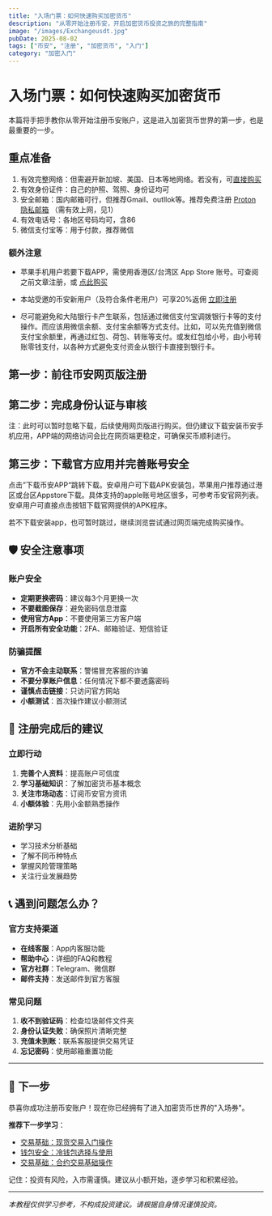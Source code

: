 ```yaml
---
title: "入场门票：如何快速购买加密货币"
description: "从零开始注册币安，开启加密货币投资之旅的完整指南"
image: "/images/Exchangeusdt.jpg"
pubDate: 2025-08-02
tags: ["币安", "注册", "加密货币", "入门"]
category: "加密入门"
---
```



# 入场门票：如何快速购买加密货币

本篇将手把手教你从零开始注册币安账户，这是进入加密货币世界的第一步，也是最重要的一步。

## 重点准备

1. 有效完整网络：但需避开新加坡、美国、日本等地网络。若没有，可[直接购买](https://txdpn.com/#/register?code=vDjxZAUT)
2. 有效身份证件：自己的护照、驾照、身份证均可
3. 安全邮箱：国内邮箱可行，但推荐Gmail、outllok等。推荐免费注册 [Proton 隐私邮箱](https://proton.me/mail) （需有效上网，见1）
4. 有效电话号：各地区号码均可，含86
5. 微信支付宝等：用于付款，推荐微信

### 额外注意

- 苹果手机用户若要下载APP，需使用香港区/台湾区 App Store 账号。可查阅之前文章注册，或 [点此购买](https://nf.video/4ixp6h/?gid=31&skuId=287) 
- 本站受邀的币安新用户（及符合条件老用户）可享20%返佣  [立即注册](https://www.maxweb.cc/join?ref=SHUOMING)

- 尽可能避免和大陆银行卡产生联系，包括通过微信支付宝调拨银行卡等的支付操作。而应该用微信余额、支付宝余额等方式支付。比如，可以先充值到微信支付宝余额里，再通过红包、荷包、转账等支付。或发红包给小号，由小号转账零钱支付，以各种方式避免支付资金从银行卡直接到银行卡。

## 第一步：前往币安网页版注册

<ImageOptimizer 
  src="/images/posts/bn1.png"
  alt="币安注册网页版"
  type="phone"
  size="md"
  align="right"
  shadow="none"
  caption="1.打开币安官网填写邮箱或手机号并收取验证码填入"
/>
<ImageOptimizer 
  src="/images/posts/bn2.png"
  alt="币安注册界面2"
  type="phone"
  size="md"
  align="right"
  shadow="none"
  caption="2.短信为例，填入短信验证码并点击下一步"
/>
<ImageOptimizer 
  src="/images/posts/bn3.png"
  alt="币安注册界面3"
  type="phone"
  size="md"
  align="right"
  shadow="none"
  caption="3.设置密码，8-128位，包括大小写和数字"
/>
<ImageOptimizer 
  src="/images/posts/bn4.png"
  alt="币安注册界面3"
  type="phone"
  size="md"
  align="right"
  shadow="none"
  caption="4.设置成功会看见SHUOMING，成功参与返佣活动"
/>

## 第二步：完成身份认证与审核

<ImageOptimizer 
  src="/images/posts/bn5.png"
  alt="币安注册网页版"
  type="phone"
  size="md"
  align="right"
  shadow="none"
  caption="1.继续流程，下拉并点击立即身份认证"
/>



<ImageOptimizer 
  src="/images/posts/bn7.png"
  alt="币安注册界面2"
  type="phone"
  size="md"
  align="right"
  shadow="none"
  caption="2.身份证驾照和护照均可认证"
/>


<ImageOptimizer 
  src="/images/posts/bn8.png"
  alt="币安注册界面3"
  type="phone"
  size="md"
  align="right"
  shadow="none"
  caption="3.选择护照或身份证照片上传"
/>



<ImageOptimizer 
  src="/images/posts/bn10.png"
  alt="币安注册界面3"
  type="phone"
  size="md"
  align="right"
  shadow="none"
  caption="4.人脸扫描并核对身份证件信息"
/>


<ImageOptimizer 
  src="/images/posts/bn11.png"
  alt="币安注册界面3"
  type="phone"
  size="md"
  align="right"
  shadow="none"
  caption="5.个人信息从身份证件直接读取，但需补充地址信息（暂时无需证明材料）"
/>

<ImageOptimizer 
  src="/images/posts/bn12.png"
  alt="币安注册界面3"
  type="phone"
  size="md"
  align="right"
  shadow="none"
  caption="6.完成提交审核，大约30分钟返回结果"
/>

注：此时可以暂时忽略下载，后续使用网页版进行购买。但仍建议下载安装币安手机应用，APP端的网络访问会比在网页端更稳定，可确保买币顺利进行。


## 第三步：下载官方应用并完善账号安全

点击”下载币安APP“跳转下载。安卓用户可下载APK安装包，苹果用户推荐通过港区或台区Appstore下载。具体支持的apple账号地区很多，可参考币安官网列表。安卓用户可直接点击按钮下载官网提供的APK程序。

<ImageOptimizer 
  src="/images/posts/bn13.png"
  alt="币安注册界面3"
  type="phone"
  size="md"
  align="right"
  shadow="none"
  caption=""
/>
若不下载安装app，也可暂时跳过，继续浏览尝试通过网页端完成购买操作。

<ImageOptimizer 
  src="/images/posts/bn14.png"
  alt="币安注册界面3"
  type="phone"
  size="md"
  align="right"
  shadow="none"
  caption="1.不下载应用也可继续，通过网页端开启双重验证。资料提交后下拉页面，找到并点击“账户安全”"
/>


<ImageOptimizer 
  src="/images/posts/bn15.png"
  alt="币安注册界面3"
  type="phone"
  size="md"
  align="right"
  shadow="none"
  caption="2.点击开启双重验证，开启过后才能买币"
/>

<ImageOptimizer 
  src="/images/posts/bn16.png"
  alt="币安注册界面3"
  type="phone"
  size="md"
  align="right"
  shadow="none"
  caption="3.在双重验证界面下拉添加验证邮箱（或手机号码），此处手机号码和邮箱都必须打勾"
/>




## 🛡️ 安全注意事项

### 账户安全
- **定期更换密码**：建议每3个月更换一次
- **不要截图保存**：避免密码信息泄露
- **使用官方App**：不要使用第三方客户端
- **开启所有安全功能**：2FA、邮箱验证、短信验证

### 防骗提醒
- **官方不会主动联系**：警惕冒充客服的诈骗
- **不要分享账户信息**：任何情况下都不要透露密码
- **谨慎点击链接**：只访问官方网站
- **小额测试**：首次操作建议小额测试

## 🎉 注册完成后的建议

### 立即行动
1. **完善个人资料**：提高账户可信度
2. **学习基础知识**：了解加密货币基本概念
3. **关注市场动态**：订阅币安官方资讯
4. **小额体验**：先用小金额熟悉操作

### 进阶学习
- 学习技术分析基础
- 了解不同币种特点
- 掌握风险管理策略
- 关注行业发展趋势

## 📞 遇到问题怎么办？

### 官方支持渠道
- **在线客服**：App内客服功能
- **帮助中心**：详细的FAQ和教程
- **官方社群**：Telegram、微信群
- **邮件支持**：发送邮件到官方客服

### 常见问题
1. **收不到验证码**：检查垃圾邮件文件夹
2. **身份认证失败**：确保照片清晰完整
3. **充值未到账**：联系客服提供交易凭证
4. **忘记密码**：使用邮箱重置功能

---

## 🚀 下一步

恭喜你成功注册币安账户！现在你已经拥有了进入加密货币世界的"入场券"。

**推荐下一步学习**：
- [交易基础：现货交易入门操作](/tradexianhuo)
- [钱包安全：冷钱包选择与使用](/sustainable-living)
- [交易基础：合约交易基础操作](/tradeheyue)

记住：投资有风险，入市需谨慎。建议从小额开始，逐步学习和积累经验。

---

*本教程仅供学习参考，不构成投资建议。请根据自身情况谨慎投资。*